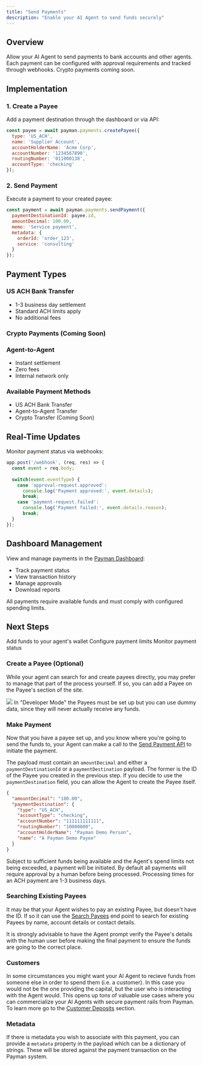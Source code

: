 ```yaml
---
title: "Send Payments"
description: "Enable your AI Agent to send funds securely"
---
```


## Overview

Allow your AI Agent to send payments to bank accounts and other agents. Each payment can be configured with approval requirements and tracked through webhooks. Crypto payments coming soon.

## Implementation

### 1. Create a Payee

Add a payment destination through the dashboard or via API:

```javascript
const payee = await payman.payments.createPayee({
  type: 'US_ACH',
  name: 'Supplier Account',
  accountHolderName: 'Acme Corp',
  accountNumber: '1234567890',
  routingNumber: '011000138',
  accountType: 'checking'
});
```

### 2. Send Payment

Execute a payment to your created payee:

```javascript
const payment = await payman.payments.sendPayment({
  paymentDestinationId: payee.id,
  amountDecimal: 100.00,
  memo: 'Service payment',
  metadata: {
    orderId: 'order_123',
    service: 'consulting'
  }
});
```

## Payment Types

### US ACH Bank Transfer
- 1-3 business day settlement
- Standard ACH limits apply
- No additional fees

### Crypto Payments (Coming Soon)

### Agent-to-Agent
- Instant settlement
- Zero fees
- Internal network only

### Available Payment Methods
- US ACH Bank Transfer
- Agent-to-Agent Transfer
- Crypto Transfer (Coming Soon)

## Real-Time Updates

Monitor payment status via webhooks:

```javascript
app.post('/webhook', (req, res) => {
  const event = req.body;
  
  switch(event.eventType) {
    case 'approval-request.approved':
      console.log('Payment approved:', event.details);
      break;
    case 'payment-request.failed':
      console.log('Payment failed:', event.details.reason);
      break;
  }
});
```

## Dashboard Management

View and manage payments in the [Payman Dashboard](https://app.paymanai.com/dashboard/payments):
- Track payment status
- View transaction history
- Manage approvals
- Download reports

<Note>
  All payments require available funds and must comply with configured spending limits.
</Note>

## Next Steps

<CardGroup>
  <Card 
    title="Add Funding" 
    icon="credit-card" 
    href="/capabilities/funding-sources"
  >
    Add funds to your agent's wallet
  </Card>
  <Card 
    title="Spending Controls" 
    icon="shield-check" 
    href="/capabilities/spend-limits"
  >
    Configure payment limits
  </Card>
  <Card 
    title="Webhooks" 
    icon="bell" 
    href="/webhook/retrieving-response"
  >
    Monitor payment status
  </Card>
</CardGroup>

### Create a Payee (Optional)

While your agent can search for and create payees directly, you may prefer to manage that part of the process yourself. If so, you can add a Payee on the
Payee's section of the site.

<Frame caption="Add a New Payee">
  <img src="/images/add-payee.png" />
</Frame>

<Note>
  In "Developer Mode" the Payees must be set up but you can use dummy data,
  since they will never actually receive any funds.
</Note>

### Make Payment

Now that you have a payee set up, and you know where you're going to send the funds to, your Agent can make a call to the
[Send Payment API](/api-reference/endpoint/send-payment) to initiate the payment.

The payload must contain an `amountDecimal` and either a `paymentDestinationId` or a `paymentDestination` payload. The former is the
ID of the Payee you created in the previous step. If you decide to use the `paymentDestination` field, you can allow the Agent to create the
Payee itself.

```json
{
  "amountDecimal": "100.00",
  "paymentDestination": {
    "type": "US_ACH",
    "accountType": "checking",
    "accountNumber": "111111111111",
    "routingNumber": "10000000",
    "accountHolderName": "Payman Demo Person",
    "name": "A Payman Demo Payee"
  }
}
```

Subject to sufficient funds being available and the Agent's spend limits not being exceeded, a payment will be initiated. By default all payments will require
approval by a human before being processed. Processing times for an ACH payment are 1-3 business days.

### Searching Existing Payees

It may be that your Agent wishes to pay an existing Payee, but doesn't have the ID. If so it can use the [Search Payees](/api-reference/endpoint/search-destinations) end point
to search for existing Payees by name, account details or contact details.

<Note>
  It is strongly advisable to have the Agent prompt verify the Payee's details
  with the human user before making the final payment to ensure the funds are
  going to the correct place.
</Note>

### Customers

In some circumstances you might want your AI Agent to recieve funds from someone else in order to spend them (i.e. a customer).
In this case you would not be the one providing the capital, but the user who is interacting with the Agent would.
This opens up tons of valuable use cases where you can commercialize your AI Agents with secure payment rails from Payman.
To learn more go to the [Customer Deposits](/capabilities/customer-deposit) section.

### Metadata

If there is metadata you wish to associate with this payment, you can provide a `metadata` property in the payload which can be a dictionary of strings. These
will be stored against the payment transaction on the Payman system.
